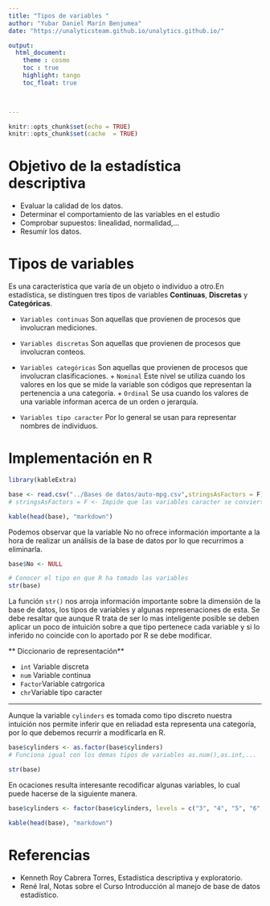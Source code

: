 ---
title: "Tipos de variables "
author: "Yubar Daniel Marín Benjumea"
date: "https://unalyticsteam.github.io/unalytics.github.io/"

output: 
  html_document:
    theme : cosmo
    toc : true
    highlight: tango
    toc_float: true


    
---



```{r setup, include=FALSE}
knitr::opts_chunk$set(echo = TRUE)
knitr::opts_chunk$set(cache  = TRUE)
```

# Objetivo de la estadística descriptiva

* Evaluar la calidad de los datos.
* Determinar el comportamiento de las variables en el estudio
* Comprobar supuestos: linealidad, normalidad,...
* Resumir los datos.



# Tipos de variables

Es una característica que varía de un objeto o individuo a otro.En estadística, se distinguen tres tipos de variables **Continuas**, **Discretas** y **Categóricas**.

* `Variables continuas` Son aquellas que provienen de procesos que involucran mediciones.

* `Variables discretas` Son aquellas que provienen de procesos que involucran conteos.

* `Variables categóricas` Son aquellas que provienen de procesos que
involucran clasificaciones.
      + `Nominal` Este nivel se utiliza cuando los valores en los que se mide la variable son códigos que representan la pertenencia a una categoría.
      + `Ordinal` Se usa cuando los valores de una variable informan acerca
de un orden o jerarquía.

* `Variables tipo caracter` Por lo general se usan para representar nombres de individuos.

# Implementación en R

```{r}
library(kableExtra)

base <- read.csv("../Bases de datos/auto-mpg.csv",stringsAsFactors = F)
# stringsAsFactors = F <- Impide que las variables caracter se conviertan en factor

kable(head(base), "markdown")
```


Podemos observar que la variable No no ofrece información importante a la hora de realizar un análisis de la base de datos por lo que recurrimos a eliminarla.

```{r}
base$No <- NULL
```



```{r}
# Conocer el tipo en que R ha tomado las variables
str(base)
```
La función `str()` nos arroja información importante sobre la dimensión de la base de datos, los tipos de variables y algunas represenaciones de esta. Se debe resaltar que aunque R trata de ser lo mas inteligente posible se deben aplicar un poco de intuición sobre a que tipo pertenece cada variable y si lo inferido no coincide con lo aportado por R se debe modificar.

** Diccionario de representación**

* `int` Variable discreta
* `num` Variable continua
* `Factor`Variable catrgorica
* `chr`Variable tipo caracter




***

Aunque la variable `cylinders` es tomada como tipo discreto nuestra intuición nos permite inferir que en reliadad esta representa una categoría, por lo que debemos recurrir a modificarla en R.

```{r}
base$cylinders <- as.factor(base$cylinders)
# Funciona igual con los demas tipos de variables as.num(),as.int,...

str(base)
```
En ocaciones resulta interesante recodificar algunas variables, lo cual puede hacerse  de la siguiente manera.

```{r}
base$cylinders <- factor(base$cylinders, levels = c("3", "4", "5", "6", "8"),labels = c("3Cylin", "4Cylin", "5Cylin", "6Cylin", "8Cylin"))

kable(head(base), "markdown")
```

# Referencias

* Kenneth Roy Cabrera Torres, Estadística descriptiva y exploratorio.
* René Iral, Notas sobre el Curso Introducción al manejo de base de datos estadístico.


